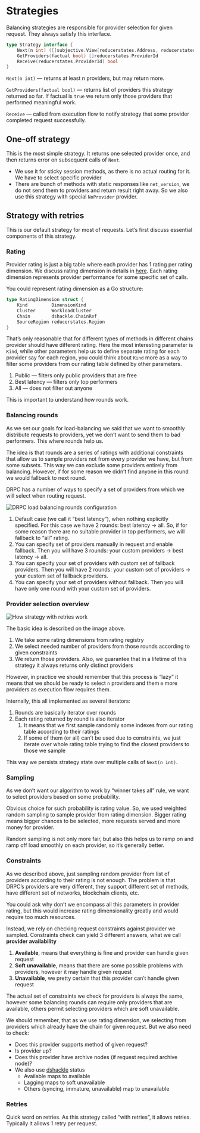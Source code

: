 
<Head>
  <title>
    Understanding dRPC Balancing Strategies: Provider Selection and Load
    Management
  </title>
  <meta
    name="description"
    content="Explore dRPC's balancing strategies for provider selection, including one-off and retry strategies. Learn how rating dimensions, rounds, and constraints ensure efficient load distribution."
  />
</Head>

# Strategies

Balancing strategies are responsible for provider selection for given request. They always satisfy this interface.

```go
type Strategy interface {
	Next(n int) ([]subjective.View[reducerstates.Address, reducerstates.ProviderId], error)
	GetProviders(factual bool) []reducerstates.ProviderId
	Receive(reducerstates.ProviderId) bool
}
```

`Next(n int)` — returns at least n providers, but may return more.

`GetProviders(factual bool)` — returns list of providers this strategy returned so far. If factual is `true` we return only those providers that performed meaningful work.

`Receive` — called from execution flow to notify strategy that some provider completed request successfully.

## One-off strategy

This is the most simple strategy. It returns one selected provider once, and then returns error on subsequent calls of `Next`.

- We use it for sticky session methods, as there is no actual routing for it. We have to select specific provider
- There are bunch of methods with static responses like `net_version`, we do not send them to providers and return result right away. So we also use this strategy with special `NoProvider` provider.

## Strategy with retries

This is our default strategy for most of requests. Let’s first discuss essential components of this strategy.

### Rating

Provider rating is just a big table where each provider has 1 rating per rating dimension. We discuss rating dimension in details in [here](./rating.mdx). Each rating dimension represents provider performance for some specific set of calls.

You could represent rating dimension as a Go structure:

```go
type RatingDimension struct {
	Kind         DimensionKind
	Cluster      WorkloadCluster
	Chain        dshackle.ChainRef
	SourceRegion reducerstates.Region
}
```

That’s only reasonable that for different types of methods in different chains provider should have different rating. Here the most interesting parameter is `Kind`, while other parameters help us to define separate rating for each provider say for each region, you could think about `Kind` more as a way to filter some providers from our rating table defined by other parameters.

1. Public — filters only public providers that are free
2. Best latency — filters only top performers
3. All — does not filter out anyone

This is important to understand how rounds work.

### Balancing rounds

As we set our goals for load-balancing we said that we want to smoothly distribute requests to providers, yet we don’t want to send them to bad performers. This where rounds help us.

The idea is that rounds are a series of ratings with additional constraints that allow us to sample providers not from every provider we have, but from some subsets. This way we can exclude some providers entirely from balancing. However, if for some reason we didn’t find anyone in this round we would fallback to next round.

DRPC has a number of ways to specify a set of providers from which we will select when routing request.

<Image
  src={rounds}
  alt="DRPC load balancing rounds configuration"
  sizes="55vw"
/>

1. Default case (we call it “best latency”), when nothing explicitly specified. For this case we have 2 rounds: best latency → all. So, if for some reason there are no suitable provider in top performers, we will fallback to “all” rating.
2. You can specify set of providers manually in request and enable fallback. Then you will have 3 rounds: your custom providers → best latency → all.
3. You can specify your set of providers with custom set of fallback providers. Then you will have 2 rounds: your custom set of providers → your custom set of fallback providers.
4. You can specify your set of providers without fallback. Then you will have only one round with your custom set of providers.

### Provider selection overview

<Image src={withRetries} alt="How strategy with retries work" sizes="55vw" />

The basic idea is described on the image above.

1. We take some rating dimensions from rating registry
2. We select needed number of providers from those rounds according to given constraints
3. We return those providers. Also, we guarantee that in a lifetime of this strategy it always returns only distinct providers

However, in practice we should remember that this process is “lazy” it means that we should be ready to select `n` providers and them `m` more providers as execution flow requires them.

Internally, this all implemented as several iterators:

1. Rounds are basically iterator over rounds
2. Each rating returned by round is also iterator
   1. It means that we first sample randomly some indexes from our rating table according to their ratings
   2. If some of them (or all) can’t be used due to constraints, we just iterate over whole rating table trying to find the closest providers to those we sample

This way we persists strategy state over multiple calls of `Next(n int)`.

### Sampling

As we don’t want our algorithm to work by “winner takes all” rule, we want to select providers based on some probability.

Obvious choice for such probability is rating value. So, we used weighted random sampling to sample provider from rating dimension. Bigger rating means bigger chances to be selected, more requests served and more money for provider.

Random sampling is not only more fair, but also this helps us to ramp on and ramp off load smoothly on each provider, so it’s generally better.

### Constraints

As we described above, just sampling random provider from list of providers according to their rating is not enough. The problem is that DRPC’s providers are very different, they support different set of methods, have different set of networks, blockchain clients, etc.

You could ask why don’t we encompass all this parameters in provider rating, but this would increase rating dimensionality greatly and would require too much resources.

Instead, we rely on checking request constraints against provider we sampled. Constraints check can yield 3 different answers, what we call **provider availability**

1. **Available**, means that everything is fine and provider can handle given request
2. **Soft unavailable**, means that there are some possible problems with providers, however it may handle given request
3. **Unavailable**, we pretty certain that this provider can’t handle given request

The actual set of constraints we check for providers is always the same, however some balancing rounds can require only providers that are available, others permit selecting providers which are soft unavailable.

We should remember, that as we use rating dimension, we selecting from providers which already have the chain for given request. But we also need to check:

- Does this provider supports method of given request?
- Is provider up?
- Does this provider have archive nodes (if request required archive node)?
- We also use [dshackle](https://github.com/p2p-org/dshackle/blob/master/README.adoc) status
  - Available maps to available
  - Lagging maps to soft unavailable
  - Others (syncing, immature, unavailable) map to unavailable

### Retries

Quick word on retries. As this strategy called “with retries”, it allows retries. Typically it allows 1 retry per request.
